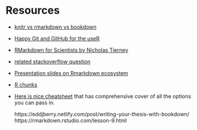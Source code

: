 # Resources

- [knitr vs rmarkdown vs bookdown](https://stackoverflow.com/questions/40563479/relationship-between-r-markdown-knitr-pandoc-and-bookdown)
- [Happy Git and GitHub for the useR](https://happygitwithr.com/)
- [RMarkdown for Scientists by Nicholas Tierney](https://rmd4sci.njtierney.com/)
- [related stackoverflow question](https://stackoverflow.com/questions/40563479/relationship-between-r-markdown-knitr-pandoc-and-bookdown)
- [Presentation slides on Rmarkdown ecosystem](https://slides.yihui.name/2017-DSM-rmarkdown-Yihui-Xie.html)
- [R chunks](https://kbroman.org/knitr_knutshell/pages/Rmarkdown.html)
- [Here is nice cheatsheet](http://www.rstudio.com/wp-content/uploads/2015/03/rmarkdown-reference.pdf) that has comprehensive cover of all the options you can pass in.

  https://eddjberry.netlify.com/post/writing-your-thesis-with-bookdown/
  https://rmarkdown.rstudio.com/lesson-9.html
